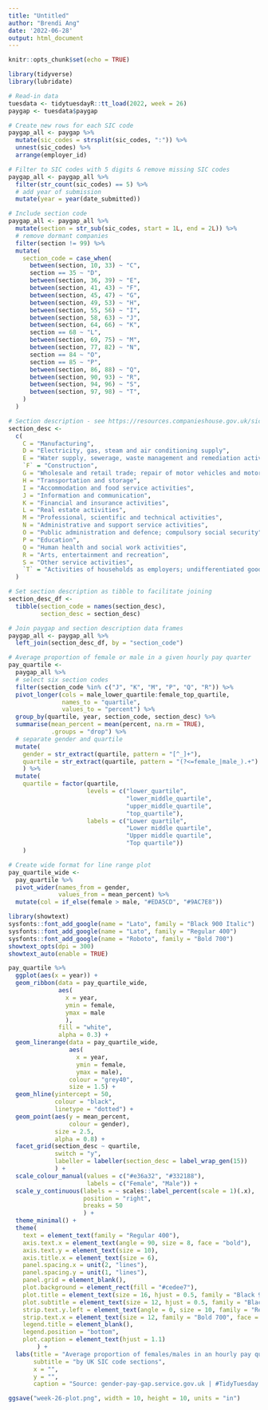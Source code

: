 ```yaml
---
title: "Untitled"
author: "Brendi Ang"
date: '2022-06-28'
output: html_document
---
```


```r
knitr::opts_chunk$set(echo = TRUE)

library(tidyverse)
library(lubridate)
```

```r
# Read-in data
tuesdata <- tidytuesdayR::tt_load(2022, week = 26)
paygap <- tuesdata$paygap
```

```r
# Create new rows for each SIC code
paygap_all <- paygap %>% 
  mutate(sic_codes = strsplit(sic_codes, ":")) %>% 
  unnest(sic_codes) %>% 
  arrange(employer_id)

# Filter to SIC codes with 5 digits & remove missing SIC codes
paygap_all <- paygap_all %>% 
  filter(str_count(sic_codes) == 5) %>% 
  # add year of submission
  mutate(year = year(date_submitted))

# Include section code
paygap_all <- paygap_all %>%
  mutate(section = str_sub(sic_codes, start = 1L, end = 2L)) %>%
  # remove dormant companies
  filter(section != 99) %>% 
  mutate(
    section_code = case_when(
      between(section, 10, 33) ~ "C",
      section == 35 ~ "D",
      between(section, 36, 39) ~ "E",
      between(section, 41, 43) ~ "F",
      between(section, 45, 47) ~ "G",
      between(section, 49, 53) ~ "H",
      between(section, 55, 56) ~ "I",
      between(section, 58, 63) ~ "J",
      between(section, 64, 66) ~ "K",
      section == 68 ~ "L",
      between(section, 69, 75) ~ "M",
      between(section, 77, 82) ~ "N",
      section == 84 ~ "O",
      section == 85 ~ "P",
      between(section, 86, 88) ~ "Q",
      between(section, 90, 93) ~ "R",
      between(section, 94, 96) ~ "S",
      between(section, 97, 98) ~ "T",
    )
  )

# Section description - see https://resources.companieshouse.gov.uk/sic/
section_desc <- 
  c(
    C = "Manufacturing",
    D = "Electricity, gas, steam and air conditioning supply",
    E = "Water supply, sewerage, waste management and remediation activities",
    `F` = "Construction",
    G = "Wholesale and retail trade; repair of motor vehicles and motorcycles",
    H = "Transportation and storage",
    I = "Accommodation and food service activities",
    J = "Information and communication",
    K = "Financial and insurance activities",
    L = "Real estate activities",
    M = "Professional, scientific and technical activities",
    N = "Administrative and support service activities",
    O = "Public administration and defence; compulsory social security",
    P = "Education",
    Q = "Human health and social work activities",
    R = "Arts, entertainment and recreation",
    S = "Other service activities",
    `T` = "Activities of households as employers; undifferentiated goods- and services-producing activities of households for own use"
  )

# Set section description as tibble to facilitate joining
section_desc_df <- 
  tibble(section_code = names(section_desc), 
         section_desc = section_desc)

# Join paygap and section description data frames
paygap_all <- paygap_all %>% 
  left_join(section_desc_df, by = "section_code")
```

```r
# Average proportion of female or male in a given hourly pay quarter
pay_quartile <-
  paygap_all %>% 
  # select six section codes
  filter(section_code %in% c("J", "K", "M", "P", "Q", "R")) %>% 
  pivot_longer(cols = male_lower_quartile:female_top_quartile,
               names_to = "quartile",
               values_to = "percent") %>% 
  group_by(quartile, year, section_code, section_desc) %>% 
  summarise(mean_percent = mean(percent, na.rm = TRUE),
            .groups = "drop") %>% 
  # separate gender and quartile
  mutate(
    gender = str_extract(quartile, pattern = "[^_]+"),
    quartile = str_extract(quartile, pattern = "(?<=female_|male_).+")
    ) %>%
  mutate(
    quartile = factor(quartile, 
                      levels = c("lower_quartile", 
                                 "lower_middle_quartile",
                                 "upper_middle_quartile",
                                 "top_quartile"),
                      labels = c("Lower quartile", 
                                 "Lower middle quartile",
                                 "Upper middle quartile",
                                 "Top quartile"))
    ) 

# Create wide format for line range plot
pay_quartile_wide <-
  pay_quartile %>% 
  pivot_wider(names_from = gender,
              values_from = mean_percent) %>% 
  mutate(col = if_else(female > male, "#EDA5CD", "#9AC7E8"))
```

```r
library(showtext)
sysfonts::font_add_google(name = "Lato", family = "Black 900 Italic")
sysfonts::font_add_google(name = "Lato", family = "Regular 400")
sysfonts::font_add_google(name = "Roboto", family = "Bold 700")
showtext_opts(dpi = 300)
showtext_auto(enable = TRUE)
```

```r
pay_quartile %>% 
  ggplot(aes(x = year)) +
  geom_ribbon(data = pay_quartile_wide,
              aes(
                x = year,
                ymin = female,
                ymax = male
                ), 
              fill = "white",
              alpha = 0.3) +
  geom_linerange(data = pay_quartile_wide,
                 aes(
                   x = year,
                   ymin = female,
                   ymax = male),
                 colour = "grey40",
                 size = 1.5) +
  geom_hline(yintercept = 50,
             colour = "black",
             linetype = "dotted") +
  geom_point(aes(y = mean_percent,
                 colour = gender),
             size = 2.5,
             alpha = 0.8) +
  facet_grid(section_desc ~ quartile,
             switch = "y",
             labeller = labeller(section_desc = label_wrap_gen(15))
             ) +
  scale_colour_manual(values = c("#e36a32", "#332188"),
                      labels = c("Female", "Male")) +
  scale_y_continuous(labels = ~ scales::label_percent(scale = 1)(.x),
                     position = "right",
                     breaks = 50
                     ) +
  theme_minimal() +
  theme(
    text = element_text(family = "Regular 400"),
    axis.text.x = element_text(angle = 90, size = 8, face = "bold"),
    axis.text.y = element_text(size = 10),
    axis.title.x = element_text(size = 6),
    panel.spacing.x = unit(2, "lines"),
    panel.spacing.y = unit(1, "lines"),
    panel.grid = element_blank(),
    plot.background = element_rect(fill = "#cedee7"),
    plot.title = element_text(size = 16, hjust = 0.5, family = "Black 900 Italic", face = "bold"),
    plot.subtitle = element_text(size = 12, hjust = 0.5, family = "Black 900 Italic", face = "bold"),
    strip.text.y.left = element_text(angle = 0, size = 10, family = "Regular 400", face = "bold"),
    strip.text.x = element_text(size = 12, family = "Bold 700", face = "italic"),
    legend.title = element_blank(),
    legend.position = "bottom",
    plot.caption = element_text(hjust = 1.1)
        ) +
  labs(title = "Average proportion of females/males in an hourly pay quarter",
       subtitle = "by UK SIC code sections",
       x = "",
       y = "",
       caption = "Source: gender-pay-gap.service.gov.uk | #TidyTuesday 2022 week 26") 
```

```r
ggsave("week-26-plot.png", width = 10, height = 10, units = "in")
```


